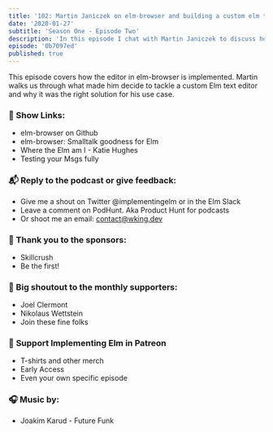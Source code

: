 ```yaml
---
title: '102: Martin Janiczek on elm-browser and building a custom elm text editor'
date: '2020-01-27'
subtitle: 'Season One - Episode Two'
description: 'In this episode I chat with Martin Janiczek to discuss how he built elm-browser and what it took him to build a custom elm text editor.'
episode: '0b7097ed'
published: true
---
```


This episode covers how the editor in elm-browser is implemented. Martin walks us through what made him decide to tackle a custom Elm text editor and why it was the right solution for his use case.

### <span className="pr-2">🔗</span> Show Links:

- <Link className="link" to="https://github.com/Janiczek/elm-browser">elm-browser on Github</Link>
- <Link className="link" to="https://www.youtube.com/watch?v=As_vGSvjz_c">elm-browser: Smalltalk goodness for Elm</Link>
- <Link className="link" to="https://www.youtube.com/watch?v=-zVnK7N8VCI&t=1064s">Where the Elm am I - Katie Hughes</Link>
- <Link className="link" to="https://www.youtube.com/watch?v=baRcusTHc8E">Testing your Msgs fully</Link>

### <span className="pr-2">📬</span> Reply to the podcast or give feedback:

- Give me a shout on Twitter <Link className="link" to="https://twitter.com/implementingelm">@implementingelm</Link> or in the <Link className="link" to="https://elmlang.herokuapp.com/">Elm Slack</Link>
- Leave a comment on <Link className="link" to="https://podhunt.app/">PodHunt</Link>. Aka Product Hunt for podcasts
- Or shoot me an email: contact@wking.dev

### <span className="pr-2">📣</span> Thank you to the sponsors:

- <Link className="link" to="https://skillcrush.com">
    Skillcrush
  </Link>
- <Link className="link" to="https://www.patreon.com/implementingelm">
    Be the first!
  </Link>

### <span className="pr-2">🙌</span> Big shoutout to the monthly supporters:

- <Link className="link" to="https://twitter.com/jclermont">
    Joel Clermont
  </Link>
- <Link className="link" to="https://github.com/ni-ko-o-kin">
    Nikolaus Wettstein
  </Link>
- <Link className="link" to="https://www.patreon.com/implementingelm">
    Join these fine folks
  </Link>

### <span className="pr-2">💸</span> <Link className="link" to="https://www.patreon.com/implementingelm">Support Implementing Elm in Patreon</Link>

- T-shirts and other merch
- Early Access
- Even your own specific episode

### <span className="pr-2">🎧</span> Music by:

- <Link className="link" to="https://www.youtube.com/watch?v=qK4bnwSl2rU">
    Joakim Karud - Future Funk
  </Link>